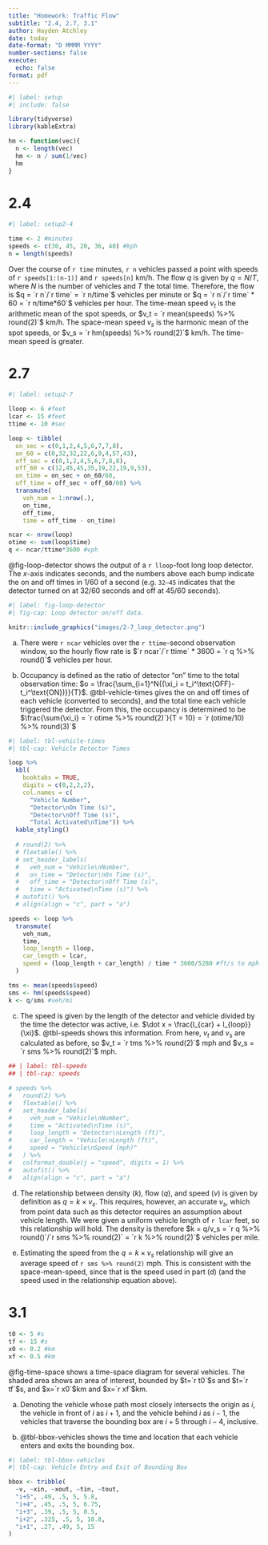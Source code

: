 ```yaml
---
title: "Homework: Traffic Flow"
subtitle: "2.4, 2.7, 3.1"
author: Hayden Atchley
date: today
date-format: "D MMMM YYYY"
number-sections: false
execute: 
  echo: false
format: pdf
---
```


```r
#| label: setup
#| include: false

library(tidyverse)
library(kableExtra)

hm <- function(vec){
  n <- length(vec)
  hm <- n / sum(1/vec)
  hm
}
```


# 2.4

```r
#| label: setup2-4

time <- 2 #minutes
speeds <- c(30, 45, 20, 36, 40) #kph
n = length(speeds)
```

Over the course of `r time` minutes, `r n` vehicles passed a point with speeds of `r speeds[1:(n-1)]` and `r speeds[n]` km/h.
The flow $q$ is given by $q = N/T$, where $N$ is the number of vehicles and $T$ the total time.
Therefore, the flow is $q = `r n`/`r time` = `r n/time`$ vehicles per minute or $q = `r n`/`r time` * 60 = `r n/time*60`$ vehicles per hour. 
The time-mean speed $v_t$ is the arithmetic mean of the spot speeds, or $v_t = `r mean(speeds) %>% round(2)`$ km/h.
The space-mean speed $v_s$ is the harmonic mean of the spot speeds, or $v_s = `r hm(speeds) %>% round(2)`$ km/h.
The time-mean speed is greater.

# 2.7

```r
#| label: setup2-7

lloop <- 6 #feet
lcar <- 15 #feet
ttime <- 10 #sec

loop <- tibble(
  on_sec = c(0,1,2,4,5,6,7,7,8),
  on_60 = c(0,32,32,22,6,9,4,57,43),
  off_sec = c(0,1,2,4,5,6,7,8,8),
  off_60 = c(12,45,45,35,19,22,19,9,53),
  on_time = on_sec + on_60/60,
  off_time = off_sec + off_60/60) %>% 
  transmute(
    veh_num = 1:nrow(.),
    on_time,
    off_time,
    time = off_time - on_time)

ncar <- nrow(loop)
otime <- sum(loop$time)
q <- ncar/ttime*3600 #vph
```

@fig-loop-detector shows the output of a `r lloop`-foot long loop detector.
The $x$-axis indicates seconds, and the numbers above each bump indicate the on and off times in 1/60 of a second (e.g. `32–45` indicates that the detector turned on at $32/60$ seconds and off at $45/60$ seconds).

```r
#| label: fig-loop-detector
#| fig-cap: Loop detector on/off data.

knitr::include_graphics("images/2-7_loop_detector.png")
```

(a) There were `r ncar` vehicles over the `r ttime`-second observation window, so the hourly flow rate is $`r ncar`/`r ttime` * 3600 = `r q %>% round()`$ vehicles per hour.

(b) Occupancy is defined as the ratio of detector "on" time to the total observation time: $o = \frac{\sum_{i=1}^N{(\xi_i = t_i^\text{OFF}-t_i^\text{ON})}}{T}$.
@tbl-vehicle-times gives the on and off times of each vehicle (converted to seconds), and the total time each vehicle triggered the detector.
From this, the occupancy is determined to be $\frac{\sum{\xi_i} = `r otime %>% round(2)`}{T = 10} = `r (otime/10) %>% round(3)`$

```r
#| label: tbl-vehicle-times
#| tbl-cap: Vehicle Detector Times

loop %>%
  kbl(
    booktabs = TRUE,
    digits = c(0,2,2,2),
    col.names = c(
      "Vehicle Number",
      "Detector\nOn Time (s)",
      "Detector\nOff Time (s)",
      "Total Activated\nTime")) %>% 
  kable_styling()
  
  # round(2) %>%
  # flextable() %>%
  # set_header_labels(
  #   veh_num = "Vehicle\nNumber",
  #   on_time = "Detector\nOn Time (s)",
  #   off_time = "Detector\nOff Time (s)",
  #   time = "Activated\nTime (s)") %>%
  # autofit() %>% 
  # align(align = "c", part = "a")
```

```r
speeds <- loop %>% 
  transmute(
    veh_num,
    time,
    loop_length = lloop,
    car_length = lcar,
    speed = (loop_length + car_length) / time * 3600/5280 #ft/s to mph
  )

tms <- mean(speeds$speed)
sms <- hm(speeds$speed)
k <- q/sms #veh/mi
```

(c) The speed is given by the length of the detector and vehicle divided by the time the detector was active, i.e. $\dot x = \frac{l_{car} + l_{loop}}{\xi}$.
@tbl-speeds shows this information.
From here, $v_t$ and $v_s$ are calculated as before, so $v_t = `r tms %>% round(2)`$ mph and $v_s = `r sms %>% round(2)`$ mph.

```r
## | label: tbl-speeds
## | tbl-cap: speeds

# speeds %>% 
#   round(2) %>% 
#   flextable() %>% 
#   set_header_labels(
#     veh_num = "Vehicle\nNumber",
#     time = "Activated\nTime (s)",
#     loop_length = "Detector\nLength (ft)",
#     car_length = "Vehicle\nLength (ft)",
#     speed = "Vehicle\nSpeed (mph)"
#   ) %>%
#   colformat_double(j = "speed", digits = 1) %>% 
#   autofit() %>% 
#   align(align = "c", part = "a")
```

(d) The relationship between density ($k$), flow ($q$), and speed ($v$) is given by definition as $q = k\times v_s$.
This requires, however, an accurate $v_s$, which from point data such as this detector requires an assumption about vehicle length.
We were given a uniform vehicle length of `r lcar` feet, so this relationship will hold.
The density is therefore $k = q/v_s = `r q %>% round()`/`r sms %>% round(2)` = `r k %>% round(2)`$ vehicles per mile.

(e) Estimating the speed from the $q = k \times v_s$ relationship will give an average speed of `r sms %>% round(2)` mph.
This is consistent with the space-mean-speed, since that is the speed used in part (d) (and the speed used in the relationship equation above).

# 3.1

```r
t0 <- 5 #s
tf <- 15 #s
x0 <- 0.2 #km
xf <- 0.5 #km
```

@fig-time-space shows a time-space diagram for several vehicles.
The shaded area shows an area of interest, bounded by $t=`r t0`$s and $t=`r tf`$s, and $x=`r x0`$km and $x=`r xf`$km.

(a) Denoting the vehicle whose path most closely intersects the origin as $i$, the vehicle in front of $i$ as $i+1$, and the vehicle behind $i$ as $i-1$, the vehicles that traverse the bounding box are $i+5$ through $i-4$, inclusive.

(b) @tbl-bbox-vehicles shows the time and location that each vehicle enters and exits the bounding box.

```r
#| label: tbl-bbox-vehicles
#| tbl-cap: Vehicle Entry and Exit of Bounding Box

bbox <- tribble(
  ~v, ~xin, ~xout, ~tin, ~tout,
  "i+5", .49, .5, 5, 5.8,
  "i+4", .45, .5, 5, 6.75,
  "i+3", .39, .5, 5, 8.5,
  "i+2", .325, .5, 5, 10.8,
  "i+1", .27, .49, 5, 15
)

```

